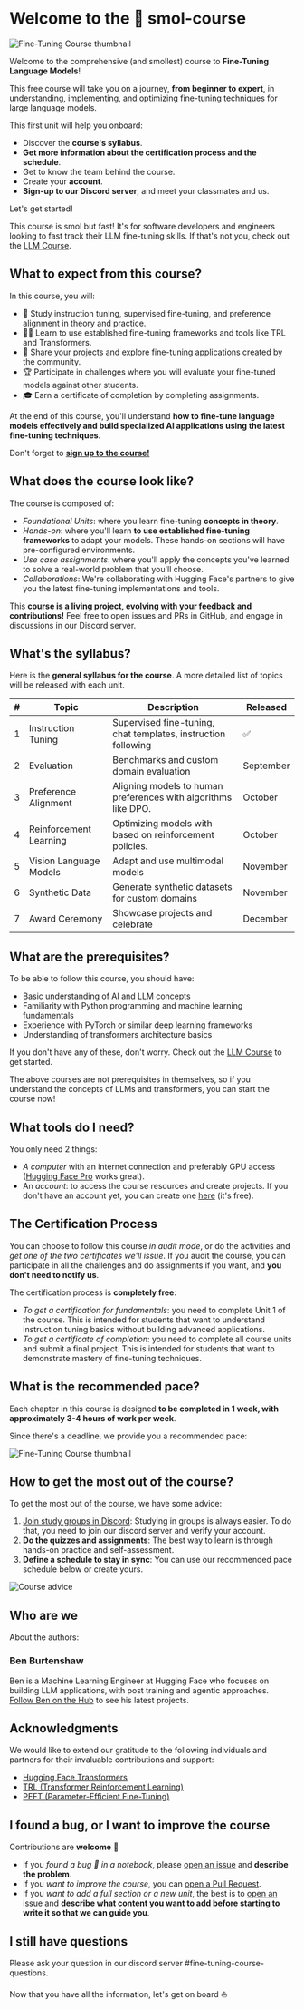 # Welcome to the 🤗 smol-course

![Fine-Tuning Course thumbnail](https://github.com/huggingface/smol-course/blob/main/banner.png?raw=true)

Welcome to the comprehensive (and smollest) course to **Fine-Tuning Language Models**!

This free course will take you on a journey, **from beginner to expert**, in understanding, implementing, and optimizing fine-tuning techniques for large language models.

This first unit will help you onboard:

* Discover the **course's syllabus**.
* **Get more information about the certification process and the schedule**.
* Get to know the team behind the course.
* Create your **account**.
* **Sign-up to our Discord server**, and meet your classmates and us.

Let's get started!

<Tip>

This course is smol but fast! It's for software developers and engineers looking to fast track their LLM fine-tuning skills. If that's not you, check out the [LLM Course](https://huggingface.co/learn/llm-course/).

</Tip>

## What to expect from this course?

In this course, you will:

* 📖 Study instruction tuning, supervised fine-tuning, and preference alignment in theory and practice.
* 🧑‍💻 Learn to use established fine-tuning frameworks and tools like TRL and Transformers.
* 💾 Share your projects and explore fine-tuning applications created by the community.
* 🏆 Participate in challenges where you will evaluate your fine-tuned models against other students.
* 🎓 Earn a certificate of completion by completing assignments.

At the end of this course, you'll understand **how to fine-tune language models effectively and build specialized AI applications using the latest fine-tuning techniques**.

Don't forget to [**sign up to the course!**](https://huggingface.co/llm-course)

## What does the course look like?

The course is composed of:

* _Foundational Units_: where you learn fine-tuning **concepts in theory**.
* _Hands-on_: where you'll learn **to use established fine-tuning frameworks** to adapt your models. These hands-on sections will have pre-configured environments.
* _Use case assignments_: where you'll apply the concepts you've learned to solve a real-world problem that you'll choose.
* _Collaborations_: We're collaborating with Hugging Face's partners to give you the latest fine-tuning implementations and tools.
 
This **course is a living project, evolving with your feedback and contributions!** Feel free to open issues and PRs in GitHub, and engage in discussions in our Discord server.

## What's the syllabus?

Here is the **general syllabus for the course**. A more detailed list of topics will be released with each unit.

| # | Topic | Description | Released |
| - | ----- | ----------- | -------- |
| 1 | Instruction Tuning | Supervised fine-tuning, chat templates, instruction following | ✅ |
| 2 | Evaluation | Benchmarks and custom domain evaluation | September |
| 3 | Preference Alignment | Aligning models to human preferences with algorithms like DPO. | October |
| 4 | Reinforcement Learning | Optimizing models with based on reinforcement policies. | October |
| 5 | Vision Language Models | Adapt and use multimodal models | November |
| 6 | Synthetic Data | Generate synthetic datasets for custom domains | November |
| 7 | Award Ceremony | Showcase projects and celebrate | December |

## What are the prerequisites?

To be able to follow this course, you should have:

* Basic understanding of AI and LLM concepts
* Familiarity with Python programming and machine learning fundamentals
* Experience with PyTorch or similar deep learning frameworks
* Understanding of transformers architecture basics

If you don't have any of these, don't worry. Check out the [LLM Course](https://huggingface.co/learn/llm-course/) to get started.

<Tip>

The above courses are not prerequisites in themselves, so if you understand the concepts of LLMs and transformers, you can start the course now!

</Tip>

## What tools do I need?

You only need 2 things:

* _A computer_ with an internet connection and preferably GPU access ([Hugging Face Pro](https://huggingface.co/pro) works great).
* An _account_: to access the course resources and create projects. If you don't have an account yet, you can create one [here](https://huggingface.co/join) (it's free).

## The Certification Process

You can choose to follow this course _in audit mode_, or do the activities and _get one of the two certificates we'll issue_. If you audit the course, you can participate in all the challenges and do assignments if you want, and **you don't need to notify us**.

The certification process is **completely free**:

* _To get a certification for fundamentals_: you need to complete Unit 1 of the course. This is intended for students that want to understand instruction tuning basics without building advanced applications.
* _To get a certificate of completion_: you need to complete all course units and submit a final project. This is intended for students that want to demonstrate mastery of fine-tuning techniques.

## What is the recommended pace?

Each chapter in this course is designed **to be completed in 1 week, with approximately 3-4 hours of work per week**.

Since there's a deadline, we provide you a recommended pace:

![Fine-Tuning Course thumbnail](https://github.com/huggingface/smol-course/blob/rerelease-chapter-1/schedule.png?raw=true)

## How to get the most out of the course?

To get the most out of the course, we have some advice:

1. [Join study groups in Discord](https://discord.gg/UrrTSsSyjb): Studying in groups is always easier. To do that, you need to join our discord server and verify your account.
2. **Do the quizzes and assignments**: The best way to learn is through hands-on practice and self-assessment.
3. **Define a schedule to stay in sync**: You can use our recommended pace schedule below or create yours.

![Course advice](https://huggingface.co/datasets/mcp-course/images/resolve/main/unit0/3.png)

## Who are we

About the authors:

### Ben Burtenshaw

Ben is a Machine Learning Engineer at Hugging Face who focuses on building LLM applications, with post training and agentic approaches. [Follow Ben on the Hub](https://huggingface.co/burtenshaw) to see his latest projects.

## Acknowledgments

We would like to extend our gratitude to the following individuals and partners for their invaluable contributions and support:

- [Hugging Face Transformers](https://huggingface.co/docs/transformers)
- [TRL (Transformer Reinforcement Learning)](https://huggingface.co/docs/trl)
- [PEFT (Parameter-Efficient Fine-Tuning)](https://huggingface.co/docs/peft)

## I found a bug, or I want to improve the course

Contributions are **welcome** 🤗

* If you _found a bug 🐛 in a notebook_, please [open an issue](https://github.com/huggingface/smol-course/issues/new) and **describe the problem**.
* If you _want to improve the course_, you can [open a Pull Request](https://github.com/huggingface/smol-course/pulls).
* If you _want to add a full section or a new unit_, the best is to [open an issue](https://github.com/huggingface/smol-course/issues/new) and **describe what content you want to add before starting to write it so that we can guide you**.

## I still have questions

Please ask your question in our discord server #fine-tuning-course-questions.

Now that you have all the information, let's get on board ⛵
